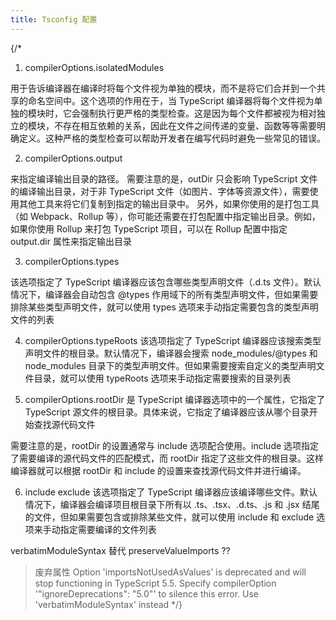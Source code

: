 ```yaml
---
title: Tsconfig 配置
---
```


{/* 
1. compilerOptions.isolatedModules

用于告诉编译器在编译时将每个文件视为单独的模块，而不是将它们合并到一个共享的命名空间中。这个选项的作用在于，当 TypeScript 编译器将每个文件视为单独的模块时，它会强制执行更严格的类型检查。这是因为每个文件都被视为相对独立的模块，不存在相互依赖的关系，因此在文件之间传递的变量、函数等等需要明确定义。这种严格的类型检查可以帮助开发者在编写代码时避免一些常见的错误。

2. compilerOptions.output

来指定编译输出目录的路径。
需要注意的是，outDir 只会影响 TypeScript 文件的编译输出目录，对于非 TypeScript 文件（如图片、字体等资源文件），需要使用其他工具来将它们复制到指定的输出目录中。
另外，如果你使用的是打包工具（如 Webpack、Rollup 等），你可能还需要在打包配置中指定输出目录。例如，如果你使用 Rollup 来打包 TypeScript 项目，可以在 Rollup 配置中指定 output.dir 属性来指定输出目录

3. compilerOptions.types

该选项指定了 TypeScript 编译器应该包含哪些类型声明文件（.d.ts 文件）。默认情况下，编译器会自动包含 @types 作用域下的所有类型声明文件，但如果需要排除某些类型声明文件，就可以使用 types 选项来手动指定需要包含的类型声明文件的列表

4. compilerOptions.typeRoots
   该选项指定了 TypeScript 编译器应该搜索类型声明文件的根目录。默认情况下，编译器会搜索 node_modules/@types 和 node_modules 目录下的类型声明文件。但如果需要搜索自定义的类型声明文件目录，就可以使用 typeRoots 选项来手动指定需要搜索的目录列表

5. compilerOptions.rootDir
   是 TypeScript 编译器选项中的一个属性，它指定了 TypeScript 源文件的根目录。具体来说，它指定了编译器应该从哪个目录开始查找源代码文件

需要注意的是，rootDir 的设置通常与 include 选项配合使用。include 选项指定了需要编译的源代码文件的匹配模式，而 rootDir 指定了这些文件的根目录。这样编译器就可以根据 rootDir 和 include 的设置来查找源代码文件并进行编译。

6. include exclude
   该选项指定了 TypeScript 编译器应该编译哪些文件。默认情况下，编译器会编译项目根目录下所有以 .ts、.tsx、.d.ts、.js 和 .jsx 结尾的文件，但如果需要包含或排除某些文件，就可以使用 include 和 exclude 选项来手动指定需要编译的文件列表

verbatimModuleSyntax 替代 preserveValueImports ??

> 废弃属性
> Option 'importsNotUsedAsValues' is deprecated and will stop functioning in TypeScript 5.5. Specify compilerOption '"ignoreDeprecations": "5.0"' to silence this error.
> Use 'verbatimModuleSyntax' instead */}
